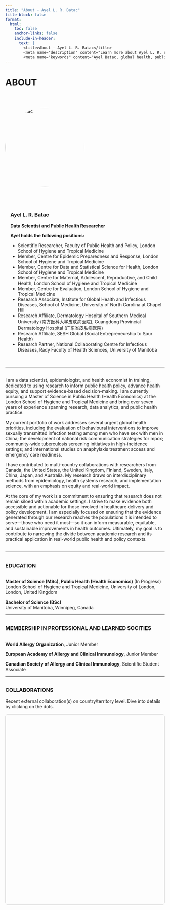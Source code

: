 ```yaml
---
title: "About - Ayel L. R. Batac"
title-block: false
format:
  html:
    toc: false
    anchor-links: false
    include-in-header: 
      text: |
        <title>About - Ayel L. R. Batac</title>
        <meta name="description" content="Learn more about Ayel L. R. Batac, a data scientist and global health researcher specializing in HIV and STBBIs, with a focus on equity and knowledge translation." />
        <meta name="keywords" content="Ayel Batac, global health, public health, allergy, clinical immunology, COVID-19, vaccine hesitancy, food allergy, anaphylaxis, pediatrics, HIV, STBBIs, knowledge translation, equity, infectious diseases, clinical research, evidence-informed policy, epidemiologist, LSHTM, UNC, Southern Medical Univeristy, China, NCCID" />
---
```


# ABOUT

$~$

<div style="display: flex; flex-wrap: wrap; align-items: flex-start; gap: 2.5rem; margin-bottom: 2rem;">

<!-- Image Section -->
<div style="flex: 0 0 250px;">
  <img src="ABatac_headshot.jpg" alt="Ayel Batac" style="width: 100%; aspect-ratio: 1 / 1; object-fit: cover; border-radius: 50%;">
</div>

<!-- Name and Affiliations Section -->
<div style="flex: 1; min-width: 250px; margin-left: 1rem;">

### Ayel L. R. Batac
**Data Scientist and Public Health Researcher**

**Ayel holds the following positions:**

- Scientific Researcher, Faculty of Public Health and Policy, London School of Hygiene and Tropical Medicine  
- Member, Centre for Epidemic Preparedness and Response, London School of Hygiene and Tropical Medicine  
- Member, Centre for Data and Statistical Science for Health, London School of Hygiene and Tropical Medicine  
- Member, Centre for Maternal, Adolescent, Reproductive, and Child Health, London School of Hygiene and Tropical Medicine
- Member, Centre for Evaluation, London School of Hygiene and Tropical Medicine  
- Research Associate, Institute for Global Health and Infectious Diseases, School of Medicine, University of North Carolina at Chapel Hill  
- Research Affiliate, Dermatology Hospital of Southern Medical University (南方医科大学皮肤病医院), Guangdong Provincial Dermatology Hospital (广东省皮肤病医院)  
- Research Affiliate, SESH Global (Social Entrepreneurship to Spur Health)  
- Research Partner, National Collaborating Centre for Infectious Diseases, Rady Faculty of Health Sciences, University of Manitoba  

</div>
</div>

---

<div style="margin-top: 2rem;"></div>

I am a data scientist, epidemiologist, and health economist in training, dedicated to using research to inform public health policy, advance health equity, and support evidence-based decision-making. I am currently pursuing a Master of Science in Public Health (Health Economics) at the London School of Hygiene and Tropical Medicine and bring over seven years of experience spanning research, data analytics, and public health practice.

My current portfolio of work addresses several urgent global health priorities, including the evaluation of behavioural interventions to improve sexually transmitted infection testing among men who have sex with men in China; the development of national risk communication strategies for mpox; community-wide tuberculosis screening initiatives in high-incidence settings; and international studies on anaphylaxis treatment access and emergency care readiness.

I have contributed to multi-country collaborations with researchers from Canada, the United States, the United Kingdom, Finland, Sweden, Italy, China, Japan, and Australia. My research draws on interdisciplinary methods from epidemiology, health systems research, and implementation science, with an emphasis on equity and real-world impact.

At the core of my work is a commitment to ensuring that research does not remain siloed within academic settings. I strive to make evidence both accessible and actionable for those involved in healthcare delivery and policy development. I am especially focused on ensuring that the evidence generated through our research reaches the populations it is intended to serve—those who need it most—so it can inform measurable, equitable, and sustainable improvements in health outcomes. Ultimately, my goal is to contribute to narrowing the divide between academic research and its practical application in real-world public health and policy contexts.

<div style="margin-top: 2rem;"></div>

---

<div style="margin-top: 2rem;"></div>

### <span style="text-transform: uppercase;">Education</span>

<div style="margin-top: 2rem;"></div>

**Master of Science (MSc), Public Health (Health Economics)** (In Progress)  
London School of Hygiene and Tropical Medicine, University of London, London, United Kingdom  

**Bachelor of Science (BSc)**  
University of Manitoba, Winnipeg, Canada

---

<div style="margin-top: 2rem;"></div>

### <span style="text-transform: uppercase;">Membership in professional and learned socities</span>

<div style="margin-top: 2rem;"></div>

**World Allergy Organization**, Junior Member

**European Academy of Allergy and Clinical Immunology**, Junior Member

**Canadian Society of Allergy and Clinical Immunology**, Scientific Student Associate

---

<div style="margin-top: 2rem;"></div>

### COLLABORATIONS

Recent external collaboration(s) on country/territory level. Dive into details by clicking on the dots.

```{=html}
<!-- Load Leaflet CSS and JS -->
<link
  rel="stylesheet"
  href="https://unpkg.com/leaflet@1.9.4/dist/leaflet.css"
/>
<script src="https://unpkg.com/leaflet@1.9.4/dist/leaflet.js"></script>

<!-- Load Leaflet.markercluster CSS and JS -->
<link
  rel="stylesheet"
  href="https://unpkg.com/leaflet.markercluster@1.5.3/dist/MarkerCluster.css"
/>
<link
  rel="stylesheet"
  href="https://unpkg.com/leaflet.markercluster@1.5.3/dist/MarkerCluster.Default.css"
/>
<script src="https://unpkg.com/leaflet.markercluster@1.5.3/dist/leaflet.markercluster.js"></script>

<!-- Map Container -->
<div
  id="collab-map"
  style="height: 600px; margin-top: 1rem; border: 1px solid #ccc; border-radius: 8px;"
></div>

<script>
  // Collaborator data with coordinates
const rawCollaborators = [
  {
    lat: 49.8951,
    lng: -97.1466,
    city: "Winnipeg, Canada",
    institution: "Department of Pediatrics and Child Health, Max Rady College of Medicine, Rady Faculty of Health Sciences, University of Manitoba",
    names: [
      "Billy Hong, MD",
      "Elinor Simons, MD, PhD",
      "Elissa M. Abrams, MD, MPH, FRCPC",
      "Jill A. Keddy-Grant, MD, FRCPC",
      "Kaitlyn A. Merrill, BSc(Hons)",
      "Manvir Bhamra, BSc, RD",
      "Michael A. Golding, MA",
      "Michelle A. Halbrich, MD, FRCPC",
      "Thomas V. Gerstner, MD, FRCPC",
      "Zoe Harbottle, BSc, MAHN"
  ],
  papers: [
    {
      title: "The burden of food allergy on children and teens: A systematic review",
      url: "https://doi.org/10.1111/pai.13743"
    },
    {
      title: "vACcine COnfidence amongst those living with alleRgy during the COVID pandemic (ACCORD): a scoping review protocol",
      url: "https://doi.org/10.1186/s13223-022-00723-w"
    },
    {
      title: "Guidance to enhance participant validity during virtual qualitative interviews and focus groups",
      url: "https://doi.org/10.1016/j.anai.2023.01.005"
    },
    {
      title: "Vaccine confidence among those living with allergy during the COVID pandemic (ACCORD): A scoping review",
      url: "https://doi.org/10.1016/j.jacig.2023.100079"
    },
    {
      title: "A qualitative investigation into vaccine hesitancy and confidence among people managing allergy",
      url: "https://doi.org/10.1016/j.anai.2023.08.600"
    },
    {
      title: "Infantile atopic dermatitis and maternal-infant bonding: a mixed methods study",
      url: "https://doi.org/10.1186/s13223-023-00857-5"
    },
    {
      title: "A scoping review protocol for evaluating cost questionnaires aimed at measuring the household financial burden of food allergy",
      url: "https://doi.org/10.1111/cea.14493"
    },
    {
      title: "A Scoping Review of Cost Questionnaires Aimed at Measuring the Household Financial Burden of Food Allergy",
      url: "https://doi.org/10.1111/cea.14622"
    }
  ]

  },
  {
  lat: 49.9031,
  lng: -97.1586,
  city: "Winnipeg, Canada",
  institution: "Section of Allergy and Clinical Immunology, Department of Pediatrics and Child Health, Max Rady College of Medicine, Rady Faculty of Health Sciences, University of Manitoba",
  names: [
    "Elinor Simons, MD, PhD",
    "Elissa M. Abrams, MD, MPH, FRCPC",
    "Michelle A. Halbrich, MD, FRCPC",
    "Thomas V. Gerstner, MD, FRCPC"
  ],
  papers: [
    {
      title: "vACcine COnfidence amongst those living with alleRgy during the COVID pandemic (ACCORD): a scoping review protocol",
      url: "https://doi.org/10.1186/s13223-022-00723-w"
    },
    {
      title: "Vaccine confidence among those living with allergy during the COVID pandemic (ACCORD): A scoping review",
      url: "https://doi.org/10.1016/j.jacig.2023.100079"
    },
    {
      title: "A qualitative investigation into vaccine hesitancy and confidence among people managing allergy",
      url: "https://doi.org/10.1016/j.anai.2023.08.600"
    },
    {
      title: "Infantile atopic dermatitis and maternal-infant bonding: a mixed methods study",
      url: "https://doi.org/10.1186/s13223-023-00857-5"
    }
  ]
},
  {
  lat: 49.9031,
  lng: -97.1586,
  city: "Winnipeg, Canada",
  institution: "Section of Dermatology, Department of Pediatrics and Child Health, Max Rady College of Medicine, Rady Faculty of Health Sciences, University of Manitoba",
  names: ["Jill A. Keddy-Grant, MD, FRCPC"],
  papers: [
    {
      title: "Infantile atopic dermatitis and maternal-infant bonding: a mixed methods study",
      url: "https://doi.org/10.1186/s13223-023-00857-5"
    }
  ]
},
{
  lat: 49.8951,
  lng: -97.1466,
  city: "Winnipeg, Canada",
  institution: "Children's Hospital Research Institute of Manitoba",
  names: [
    "Elinor Simons, MD, PhD",
    "Elissa M. Abrams, MD, MPH, FRCPC",
    "Kaitlyn A. Merrill, BSc(Hons)",
    "Leslie E. Roos, PhD, CPsych",
    "Manvir Bhamra, BSc, RD",
    "Michael A. Golding, MA",
    "Zoe Harbottle, BSc, MAHN"
  ],
  papers: [
    {
      title: "The burden of food allergy on children and teens: A systematic review",
      url: "https://doi.org/10.1111/pai.13743"
    },
    {
      title: "vACcine COnfidence amongst those living with alleRgy during the COVID pandemic (ACCORD): a scoping review protocol",
      url: "https://doi.org/10.1186/s13223-022-00723-w"
    },
    {
      title: "Guidance to enhance participant validity during virtual qualitative interviews and focus groups",
      url: "https://doi.org/10.1016/j.anai.2023.01.005"
    },
    {
      title: "Vaccine confidence among those living with allergy during the COVID pandemic (ACCORD): A scoping review",
      url: "https://doi.org/10.1016/j.jacig.2023.100079"
    },
    {
      title: "A qualitative investigation into vaccine hesitancy and confidence among people managing allergy",
      url: "https://doi.org/10.1016/j.anai.2023.08.600"
    },
    {
      title: "Infantile atopic dermatitis and maternal-infant bonding: a mixed methods study",
      url: "https://doi.org/10.1186/s13223-023-00857-5"
    },
    {
      title: "A scoping review protocol for evaluating cost questionnaires aimed at measuring the household financial burden of food allergy",
      url: "https://doi.org/10.1111/cea.14493"
    },
    {
      title: "A Scoping Review of Cost Questionnaires Aimed at Measuring the Household Financial Burden of Food Allergy",
      url: "https://doi.org/10.1111/cea.14622"
    }
  ]
},
 {
  lat: 49.8951,
  lng: -97.1466,
  city: "Winnipeg, Canada",
  institution: "Neil John Maclean Health Sciences Library, University of Manitoba",
  names: ["Mê-Linh Lê, MA, MLIS"],
  papers: [
    {
      title: "A scoping review protocol for evaluating cost questionnaires aimed at measuring the household financial burden of food allergy",
      url: "https://doi.org/10.1111/cea.14493"
    },
    {
      title: "A Scoping Review of Cost Questionnaires Aimed at Measuring the Household Financial Burden of Food Allergy",
      url: "https://doi.org/10.1111/cea.14622"
    }
  ]
},
{
  lat: 49.8951,
  lng: -97.1466,
  city: "Winnipeg, Canada",
  institution: "Winnipeg Regional Health Authority Virtual Library, University of Manitoba",
  names: ["Nicole Askin, MLIS"],
  papers: [
    {
      title: "vACcine COnfidence amongst those living with alleRgy during the COVID pandemic (ACCORD): a scoping review protocol",
      url: "https://doi.org/10.1186/s13223-022-00723-w"
    },
    {
      title: "Vaccine confidence among those living with allergy during the COVID pandemic (ACCORD): A scoping review",
      url: "https://doi.org/10.1016/j.jacig.2023.100079"
    }
  ]
},
  {
    lat: 49.9039,
    lng: -97.1597,
    city: "Winnipeg, Canada",
    institution: "Department of Psychiatry, Max Rady College of Medicine, Rady Faculty of Health Sciences, University of Manitoba",
    names: ["Billy Hong, MD"]
  },
 {
  lat: 49.80962,
  lng: -97.13270,
  city: "Winnipeg, Canada",
  institution: "Department of Psychology, Faculty of Arts, University of Manitoba",
  names: ["Leslie E. Roos, PhD, CPsych"],
  papers: [
    {
      title: "vACcine COnfidence amongst those living with alleRgy during the COVID pandemic (ACCORD): a scoping review protocol",
      url: "https://doi.org/10.1186/s13223-022-00723-w"
    },
    {
      title: "Vaccine confidence among those living with allergy during the COVID pandemic (ACCORD): A scoping review",
      url: "https://doi.org/10.1016/j.jacig.2023.100079"
    },
    {
      title: "A qualitative investigation into vaccine hesitancy and confidence among people managing allergy",
      url: "https://doi.org/10.1016/j.anai.2023.08.600"
    },
    {
      title: "Infantile atopic dermatitis and maternal-infant bonding: a mixed methods study",
      url: "https://doi.org/10.1186/s13223-023-00857-5"
    }
  ]
},
{
  lat: 49.80962,
  lng: -97.13270,
  city: "Winnipeg, Canada",
  institution: "Department of Economics, Faculty of Arts, University of Manitoba",
  names: ["Gregory Mason, PhD"],
  papers: [
    {
      title: "A Scoping Review of Cost Questionnaires Aimed at Measuring the Household Financial Burden of Food Allergy",
      url: "https://doi.org/10.1111/cea.14622"
    }
  ]
},
{
  lat: 49.90389,
  lng: -97.15972,
  city: "Winnipeg, Canada",
  institution: "Children's Allergy and Asthma Education Centre, Health Sciences Centre Winnipeg",
  names: ["Jo-Anne St-Vincent, BN, RN"],
  papers: [
    {
      title: "Infantile atopic dermatitis and maternal-infant bonding: a mixed methods study",
      url: "https://doi.org/10.1186/s13223-023-00857-5"
    }
  ]
},
{
  lat: 49.8996,
  lng: -97.1457,
  city: "Winnipeg, Canada",
  institution: "National Collaborating Centre for Infectious Diseases",
  names: [
    "Margaret Haworth-Brockman, MSc",
    "Yoav Keynan, MD, PhD",
    "Xiao-Ting Xie, PhD"
  ],
  papers: [
    {
      title: "Mpox Disease Debrief",
      url: "https://nccid.ca/debrief/mpox/"
    }
  ]
},
{
  lat: 57.7815,
  lng: 14.1562,
  city: "Jönköping, Sweden",
  institution: "Department of Social Work, School of Health and Welfare, Jönköping University",
  names: ["Nina V. Gunnarsson, PhD"],
  papers: [
    {
      title: "The burden of food allergy on children and teens: A systematic review",
      url: "https://doi.org/10.1111/pai.13743"
    }
  ]
},
{
  lat: 59.3489,
  lng: 18.0298,
  city: "Stockholm, Sweden",
  institution: "Karolinska Institutet",
  names: ["Isac Kopsch, MD", "Erik Wilking, MD"],
  papers: [
    {
      title: "Infantile atopic dermatitis and maternal-infant bonding: a mixed methods study",
      url: "https://doi.org/10.1186/s13223-023-00857-5"
    }
  ]
},
 {
  lat: 59.3489,
  lng: 18.0298,
  city: "Stockholm, Sweden",
  institution: "Centre for Allergy Research, Karolinska Institutet",
  names: ["Staffan Ahlstedt, PhD", "Roelinde Middelveld, PhD"],
  papers: [
    {
      title: "The burden of food allergy on children and teens: A systematic review",
      url: "https://doi.org/10.1111/pai.13743"
    }
  ]
},
{
  lat: 59.3489,
  lng: 18.0298,
  city: "Stockholm, Sweden",
  institution: "Institute of Environmental Medicine, Karolinska Institutet",
  names: [
    "Marina Jonsson, PhD",
    "Roelinde Middelveld, PhD",
    "Sandra Ekström, PhD",
    "Staffan Ahlstedt, PhD"
  ],
  papers: [
    {
      title: "The burden of food allergy on children and teens: A systematic review",
      url: "https://doi.org/10.1111/pai.13743"
    },
    {
      title: "Infantile atopic dermatitis and maternal-infant bonding: a mixed methods study",
      url: "https://doi.org/10.1186/s13223-023-00857-5"
    },
    {
      title: "A scoping review protocol for evaluating cost questionnaires aimed at measuring the household financial burden of food allergy",
      url: "https://doi.org/10.1111/cea.14493"
    },
    {
      title: "A Scoping Review of Cost Questionnaires Aimed at Measuring the Household Financial Burden of Food Allergy",
      url: "https://doi.org/10.1111/cea.14622"
    }
  ]
},
{
  lat: 59.3106,
  lng: 18.0686,
  city: "Stockholm, Sweden",
  institution: "Department of Clinical Science and Education, Södersjukhuset, Karolinska Institutet",
  names: [
    "Marina Jonsson, PhD",
    "Sandra Ekström, PhD"
  ],
  papers: [
    {
      title: "Infantile atopic dermatitis and maternal-infant bonding: a mixed methods study",
      url: "https://doi.org/10.1186/s13223-023-00857-5"
    }
  ]
},
{
  lat: 45.503278,
  lng: -73.618827,
  city: "Montreal, Canada",
  institution: "Department of Medicine, Faculty of Medicine, Université de Montréal",
  names: ["Philippe Bégin, MD, PhD, FRCPC"],
  papers: [
    {
      title: "vACcine COnfidence amongst those living with alleRgy during the COVID pandemic (ACCORD): a scoping review protocol",
      url: "https://doi.org/10.1186/s13223-022-00723-w"
    },
    {
      title: "Vaccine confidence among those living with allergy during the COVID pandemic (ACCORD): A scoping review",
      url: "https://doi.org/10.1016/j.jacig.2023.100079"
    },
    {
      title: "A qualitative investigation into vaccine hesitancy and confidence among people managing allergy",
      url: "https://doi.org/10.1016/j.anai.2023.08.600"
    }
  ]
},
{
  lat: 45.5031,
  lng: -73.6244,
  city: "Montreal, Canada",
  institution: "Section of Allergy, Immunology and Rheumatology, Department of Pediatrics, Centre hospitalier universitaire Sainte-Justine",
  names: ["Philippe Bégin, MD, PhD, FRCPC"],
  papers: [
    {
      title: "vACcine COnfidence amongst those living with alleRgy during the COVID pandemic (ACCORD): a scoping review protocol",
      url: "https://doi.org/10.1186/s13223-022-00723-w"
    },
    {
      title: "Vaccine confidence among those living with allergy during the COVID pandemic (ACCORD): A scoping review",
      url: "https://doi.org/10.1016/j.jacig.2023.100079"
    },
    {
      title: "A qualitative investigation into vaccine hesitancy and confidence among people managing allergy",
      url: "https://doi.org/10.1016/j.anai.2023.08.600"
    }
  ]
},
 {
  lat: 45.5125,
  lng: -73.5587,
  city: "Montreal, Canada",
  institution: "Section of Allergy and Clinical Immunology, Department of Medicine, Centre hospitalier de l'Université de Montréal",
  names: ["Philippe Bégin, MD, PhD, FRCPC"],
  papers: [
    {
      title: "vACcine COnfidence amongst those living with alleRgy during the COVID pandemic (ACCORD): a scoping review protocol",
      url: "https://doi.org/10.1186/s13223-022-00723-w"
    },
    {
      title: "Vaccine confidence among those living with allergy during the COVID pandemic (ACCORD): A scoping review",
      url: "https://doi.org/10.1016/j.jacig.2023.100079"
    },
    {
      title: "A qualitative investigation into vaccine hesitancy and confidence among people managing allergy",
      url: "https://doi.org/10.1016/j.anai.2023.08.600"
    }
  ]
},
  {
    lat: 45.4725,
    lng: -73.6000,
    city: "Montreal, Canada",
    institution: "Division of Pediatric Allergy, Clinical Immunology, and Dermatology, Department of Pediatrics, Montréal Children's Hospital",
    names: ["Moshe Ben-Shoshan, MD, MSc"]
  },
{
  lat: 45.4725,
  lng: -73.6000,
  city: "Montreal, Canada",
  institution: "Division of Pediatric Allergy, Clinical Immunology, and Dermatology, Department of Pediatrics, Montréal Children's Hospital",
  names: ["Moshe Ben-Shoshan, MD, MSc"],
  papers: [
    {
      title: "vACcine COnfidence amongst those living with alleRgy during the COVID pandemic (ACCORD): a scoping review protocol",
      url: "https://doi.org/10.1186/s13223-022-00723-w"
    },
    {
      title: "Vaccine confidence among those living with allergy during the COVID pandemic (ACCORD): A scoping review",
      url: "https://doi.org/10.1016/j.jacig.2023.100079"
    },
    {
      title: "A qualitative investigation into vaccine hesitancy and confidence among people managing allergy",
      url: "https://doi.org/10.1016/j.anai.2023.08.600"
    },
    {
      title: "A scoping review protocol for evaluating cost questionnaires aimed at measuring the household financial burden of food allergy",
      url: "https://doi.org/10.1111/cea.14493"
    },
    {
      title: "A Scoping Review of Cost Questionnaires Aimed at Measuring the Household Financial Burden of Food Allergy",
      url: "https://doi.org/10.1111/cea.14622"
    }
  ]
},
{
  lat: 45.4725,
  lng: -73.6000,
  city: "Montreal, Canada",
  institution: "Division of Clinical and Translational Research, Department of Medicine, School of Medicine, Faculty of Medicine and Health Sciences, McGill University",
  names: ["Moshe Ben-Shoshan, MD, MSc"],
  papers: [
    {
      title: "vACcine COnfidence amongst those living with alleRgy during the COVID pandemic (ACCORD): a scoping review protocol",
      url: "https://doi.org/10.1186/s13223-022-00723-w"
    },
    {
      title: "Vaccine confidence among those living with allergy during the COVID pandemic (ACCORD): A scoping review",
      url: "https://doi.org/10.1016/j.jacig.2023.100079"
    },
    {
      title: "A qualitative investigation into vaccine hesitancy and confidence among people managing allergy",
      url: "https://doi.org/10.1016/j.anai.2023.08.600"
    },
    {
      title: "A scoping review protocol for evaluating cost questionnaires aimed at measuring the household financial burden of food allergy",
      url: "https://doi.org/10.1111/cea.14493"
    },
    {
      title: "A Scoping Review of Cost Questionnaires Aimed at Measuring the Household Financial Burden of Food Allergy",
      url: "https://doi.org/10.1111/cea.14622"
    }
  ]
},
  {
    lat: 43.6596,
    lng: -79.3893,
    city: "Toronto, Canada",
    institution: "Department of Family and Community Medicine, Temerty Faculty of Medicine, University of Toronto",
    names: ["Laura Y. Feldman, MD, MPH"]
  },
  {
    lat: 43.6591,
    lng: -79.3928,
    city: "Toronto, Canada",
    institution: "Clinical Public Health Division, Dalla Lana School of Public Health, University of Toronto",
    names: ["Laura Y. Feldman, MD, MPH"]
  },
{
  lat: 43.6511,
  lng: -79.3470,
  city: "Toronto, Canada",
  institution: "Science for All Audiences",
  names: ["Erika Ladouceur"],
  papers: [
    {
      title: "vACcine COnfidence amongst those living with alleRgy during the COVID pandemic (ACCORD): a scoping review protocol",
      url: "https://doi.org/10.1186/s13223-022-00723-w"
    },
    {
      title: "Vaccine confidence among those living with allergy during the COVID pandemic (ACCORD): A scoping review",
      url: "https://doi.org/10.1016/j.jacig.2023.100079"
    }
  ]
},
{
  lat: 52.4862,
  lng: -1.8904,
  city: "Birmingham, UK",
  institution: "School of Psychology, College of Health and Life Sciences, Aston University",
  names: ["Rebecca C. Knibb, PhD"],
  papers: [
    {
      title: "A qualitative investigation into vaccine hesitancy and confidence among people managing allergy",
      url: "https://doi.org/10.1016/j.anai.2023.08.600"
    }
  ]
},
{
  lat: -34.0659,
  lng: 150.8133,
  city: "Campbelltown, Australia",
  institution: "School of Health Sciences, Western Sydney University",
  names: ["Andrew T. Fong, MD, MHLM"],
  papers: [
    {
      title: "A scoping review protocol for evaluating cost questionnaires aimed at measuring the household financial burden of food allergy",
      url: "https://doi.org/10.1111/cea.14493"
    },
    {
      title: "A Scoping Review of Cost Questionnaires Aimed at Measuring the Household Financial Burden of Food Allergy",
      url: "https://doi.org/10.1111/cea.14622"
    }
  ]
},
{
  lat: -37.8409,
  lng: 144.9465,
  city: "Melbourne, Australia",
  institution: "Murdoch Children's Research Institute",
  names: ["Andrew T. Fong, MD, MHLM"],
  papers: [
    {
      title: "A scoping review protocol for evaluating cost questionnaires aimed at measuring the household financial burden of food allergy",
      url: "https://doi.org/10.1111/cea.14493"
    },
    {
      title: "A Scoping Review of Cost Questionnaires Aimed at Measuring the Household Financial Burden of Food Allergy",
      url: "https://doi.org/10.1111/cea.14622"
    }
  ]
},
{
  lat: -33.8688,
  lng: 151.2093,
  city: "Sydney, Australia",
  institution: "The Children's Hospital at Westmead",
  names: ["Andrew T. Fong, MD, MHLM", "Peter S. Hsu, MD, PhD"],
  papers: [
    {
      title: "A scoping review protocol for evaluating cost questionnaires aimed at measuring the household financial burden of food allergy",
      url: "https://doi.org/10.1111/cea.14493"
    },
    {
      title: "A Scoping Review of Cost Questionnaires Aimed at Measuring the Household Financial Burden of Food Allergy",
      url: "https://doi.org/10.1111/cea.14622"
    }
  ]
},
{
  lat: 41.8781,
  lng: -87.6298,
  city: "Chicago, USA",
  institution: "Northwestern University Feinberg School of Medicine",
  names: ["Christopher M. Warren, PhD", "Lucy A. Bilaver, PhD", "Priyanka Dadha, PhD", "Ruchi S. Gupta, MD"],
  papers: [
    {
      title: "A scoping review protocol for evaluating cost questionnaires aimed at measuring the household financial burden of food allergy",
      url: "https://doi.org/10.1111/cea.14493"
    }
  ]
},
{
  lat: 39.0997,
  lng: -94.5786,
  city: "Kansas City, USA",
  institution: "Children's Mercy Kansas City",
  names: ["Jodi A. Shroba, MSN, CPNP"],
  papers: [
    {
      title: "A scoping review protocol for evaluating cost questionnaires aimed at measuring the household financial burden of food allergy",
      url: "https://doi.org/10.1111/cea.14493"
    },
    {
      title: "A Scoping Review of Cost Questionnaires Aimed at Measuring the Household Financial Burden of Food Allergy",
      url: "https://doi.org/10.1111/cea.14622"
    }
  ]
},
 {
  lat: 61.4981,
  lng: 23.8197,
  city: "Tampere, Finland",
  institution: "Allergy Centre, Tampere University Hospital",
  names: ["Juho E. Kivistö, MD, PhD"],
  papers: [
    {
      title: "A scoping review protocol for evaluating cost questionnaires aimed at measuring the household financial burden of food allergy",
      url: "https://doi.org/10.1111/cea.14493"
    },
    {
      title: "A Scoping Review of Cost Questionnaires Aimed at Measuring the Household Financial Burden of Food Allergy",
      url: "https://doi.org/10.1111/cea.14622"
    }
  ]
},
{
  lat: 61.4981,
  lng: 23.8197,
  city: "Tampere, Finland",
  institution: "Faculty of Medicine and Health Technology, Tampere University",
  names: ["Juho E. Kivistö, MD, PhD"],
  papers: [
    {
      title: "A scoping review protocol for evaluating cost questionnaires aimed at measuring the household financial burden of food allergy",
      url: "https://doi.org/10.1111/cea.14493"
    },
    {
      title: "A Scoping Review of Cost Questionnaires Aimed at Measuring the Household Financial Burden of Food Allergy",
      url: "https://doi.org/10.1111/cea.14622"
    }
  ]
},
{
  lat: 61.4981,
  lng: 23.8197,
  city: "Tampere, Finland",
  institution: "Tampere Center for Child, Adolescent and Maternal Health Research, Tampere University",
  names: ["Juho E. Kivistö, MD, PhD"],
  papers: [
    {
      title: "A scoping review protocol for evaluating cost questionnaires aimed at measuring the household financial burden of food allergy",
      url: "https://doi.org/10.1111/cea.14493"
    },
    {
      title: "A Scoping Review of Cost Questionnaires Aimed at Measuring the Household Financial Burden of Food Allergy",
      url: "https://doi.org/10.1111/cea.14622"
    }
  ]
},
{
  lat: 39.7294,
  lng: -104.8319,
  city: "Aurora, USA",
  institution: "Section of Allergy and Immunology, Department of Pediatrics, Children's Hospital Colorado, University of Colorado School of Medicine",
  names: ["Matthew J. Greenhawt, MD, MBA, MSc"],
  papers: [
    {
      title: "A scoping review protocol for evaluating cost questionnaires aimed at measuring the household financial burden of food allergy",
      url: "https://doi.org/10.1111/cea.14493"
    },
    {
      title: "A Scoping Review of Cost Questionnaires Aimed at Measuring the Household Financial Burden of Food Allergy",
      url: "https://doi.org/10.1111/cea.14622"
    }
  ]
},
{
  lat: 60.1910,
  lng: 24.9110,
  city: "Helsinki, Finland",
  institution: "Department of Dermatology, Allergology and Venereology, Faculty of Medicine, University of Helsinki",
  names: ["Mika J. Mäkelä, MD, PhD"],
  papers: [
    {
      title: "A scoping review protocol for evaluating cost questionnaires aimed at measuring the household financial burden of food allergy",
      url: "https://doi.org/10.1111/cea.14493"
    },
    {
      title: "A Scoping Review of Cost Questionnaires Aimed at Measuring the Household Financial Burden of Food Allergy",
      url: "https://doi.org/10.1111/cea.14622"
    }
  ]
},
{
  lat: 60.1906,
  lng: 24.9061,
  city: "Helsinki, Finland",
  institution: "Department of Allergology, Helsinki University Hospital, University of Helsinki",
  names: ["Mika J. Mäkelä, MD, PhD"],
  papers: [
    {
      title: "A scoping review protocol for evaluating cost questionnaires aimed at measuring the household financial burden of food allergy",
      url: "https://doi.org/10.1111/cea.14493"
    },
    {
      title: "A Scoping Review of Cost Questionnaires Aimed at Measuring the Household Financial Burden of Food Allergy",
      url: "https://doi.org/10.1111/cea.14622"
    }
  ]
},
{
  lat: 45.4064,
  lng: 11.8768,
  city: "Padua, Italy",
  institution: "Department of Women's and Children's Health, University of Padua",
  names: ["Antonella Muraro, MD, PhD"],
  papers: [
    {
      title: "A scoping review protocol for evaluating cost questionnaires aimed at measuring the household financial burden of food allergy",
      url: "https://doi.org/10.1111/cea.14493"
    },
    {
      title: "A Scoping Review of Cost Questionnaires Aimed at Measuring the Household Financial Burden of Food Allergy",
      url: "https://doi.org/10.1111/cea.14622"
    }
  ]
},
  {
    lat: 63.7467,
    lng: -68.5169,
    city: "Iqaluit, Canada",
    institution: "Department of Health, Government of Nunavut",
    names: ["Ekua A. Agyemang, MBChB, MPH, FRCPC", "Kethika Kulleperuma, PhD", "Odette Wills, MSc"]
  },
  {
    lat: 51.5072,
    lng: -0.1276,
    city: "London, UK",
    institution: "Department of Clinical Research, Faculty of Infectious and Tropical Diseases, London School of Hygiene and Tropical Medicine",
    names: ["Joseph D. Tucker, MD, PhD"]
  },
  {
    lat: 33.5902,
    lng: 130.4017,
    city: "Fukuoka, Japan",
    institution: "Department of Surgery and Oncology, School of Medicine, Graduate School of Medical Sciences, Faculty of Medical Sciences, Kyushu University",
    names: ["Kenji Fujiwara, MD, PhD"]
  },
  {
    lat: 39.2904,
    lng: -76.6122,
    city: "Baltimore, USA",
    institution: "Johns Hopkins University",
    names: ["Kenji Fujiwara, MD, PhD"]
  },
{
  lat: 49.2636,
  lng: -123.2456,
  city: "Vancouver, Canada",
  institution: "Division of Allergy, Department of Pediatrics, Faculty of Medicine, University of British Columbia",
  names: ["Edmond S. Chan, MD", "Elissa M. Abrams, MD, MPH, FRCPC"],
  papers: [
    {
      title: "vACcine COnfidence amongst those living with alleRgy during the COVID pandemic (ACCORD): a scoping review protocol",
      url: "https://doi.org/10.1186/s13223-022-00723-w"
    },
    {
      title: "Vaccine confidence among those living with allergy during the COVID pandemic (ACCORD): A scoping review",
      url: "https://doi.org/10.1016/j.jacig.2023.100079"
    },
    {
      title: "A qualitative investigation into vaccine hesitancy and confidence among people managing allergy",
      url: "https://doi.org/10.1016/j.anai.2023.08.600"
    },
    {
      title: "Infantile atopic dermatitis and maternal-infant bonding: a mixed methods study",
      url: "https://doi.org/10.1186/s13223-023-00857-5"
    },
    {
      title: "A scoping review protocol for evaluating cost questionnaires aimed at measuring the household financial burden of food allergy",
      url: "https://doi.org/10.1111/cea.14493"
    },
    {
      title: "A Scoping Review of Cost Questionnaires Aimed at Measuring the Household Financial Burden of Food Allergy",
      url: "https://doi.org/10.1111/cea.14622"
    }
  ]
},
{
  lat: 49.2485,
  lng: -123.1249,
  city: "Vancouver, Canada",
  institution: "BC Children's Hospital Research Institute",
  names: ["Edmond S. Chan, MD"],
  papers: [
    {
      title: "A scoping review protocol for evaluating cost questionnaires aimed at measuring the household financial burden of food allergy",
      url: "https://doi.org/10.1111/cea.14493"
    },
    {
      title: "A Scoping Review of Cost Questionnaires Aimed at Measuring the Household Financial Burden of Food Allergy",
      url: "https://doi.org/10.1111/cea.14622"
    }
  ]
},
  {
    lat: 43.2557,
    lng: -79.8711,
    city: "Hamilton, Canada",
    institution: "Division of Clinical Immunology and Allergy, Department of Medicine, Faculty of Health Sciences, McMaster University",
    names: ["Andrew Wong-Pack, MD"]
  },
  {
    lat: 23.1470,
    lng: 113.2935,
    city: "Guangzhou, China",
    institution: "Dermatology Hospital of Southern Medical University (南方医科大学皮肤病医院)",
    names: ["Lan Li, PhD"]
  },
  {
    lat: 23.1390,
    lng: 113.3010,
    city: "Guangzhou, China",
    institution: "SESH Global",
    names: ["Joseph D. Tucker, MD, PhD", "Ke Zhou, MSW", "Lan Li, PhD", "Weiming Tang, PhD"]
  },
  {
    lat: 35.8990,
    lng: -79.0476,
    city: "Chapel Hill, USA",
    institution: "Institute for Global Health and Infectious Diseases, School of Medicine, University of North Carolina at Chapel Hill",
    names: ["Joseph D. Tucker, MD, PhD", "Ke Zhou, MSW", "Lan Li, PhD", "Weiming Tang, PhD"]
  },
  {
    lat: 35.90605,
    lng: -79.05227,
    city: "Chapel Hill, USA",
    institution: "Division of Infectious Diseases, Department of Medicine, School of Medicine, University of North Carolina at Chapel Hill",
    names: ["Joseph D. Tucker, MD, PhD", "Weiming Tang, PhD"]
  }
];

  // Grouping by city + institution
  const grouped = {};
  rawCollaborators.forEach(collab => {
  const key = `${collab.city}___${collab.institution}`;
  if (!grouped[key]) {
    grouped[key] = {
      lat: collab.lat,
      lng: collab.lng,
      city: collab.city,
      institution: collab.institution,
      names: new Set(),
      papers: collab.papers || []  // <- keep papers
    };
  } else {
    // Combine papers if already initialized and new ones exist
    if (collab.papers) {
      grouped[key].papers.push(...collab.papers);
    }
  }
  collab.names.forEach(name => grouped[key].names.add(name));
});

  // Convert grouped data back to array, with names as list
  const collaborators = Object.values(grouped).map(entry => ({
  ...entry,
  names: Array.from(entry.names)
}));

  // Initialize the map
  const map = L.map("collab-map").setView([20, 0], 2);

  // Grayscale Map Tiles
  L.tileLayer("https://{s}.basemaps.cartocdn.com/light_all/{z}/{x}/{y}{r}.png", {
    attribution: "&copy; OpenStreetMap & CartoDB",
  }).addTo(map);

  // Create a marker cluster group
  const markers = L.markerClusterGroup({
  maxClusterRadius: 25,          // Very tight clustering
  disableClusteringAtZoom: 5,    // Stops clustering at zoom level 5+
  spiderfyOnMaxZoom: true
});

  // Add markers to the cluster group
  collaborators.forEach((collab) => {
const popupContent = `
  <div style="font-family: Arial, sans-serif; max-width: 400px;">
    <div style="max-height: 250px; overflow-y: auto; padding-right: 6px;">
      <div style="color: #1B153E;"><strong>${collab.city}</strong></div>
      <div style="font-style: italic;">${collab.institution}</div>

      <div style="margin-top: 0.5em;">
        <strong>Collaborator(s):</strong>
        <ul style="padding-left: 1.2em; margin-left: 0; list-style-position: inside;">
          ${collab.names.map(name => `<li>${name}</li>`).join("")}
        </ul>
      </div>

      ${collab.papers && collab.papers.length > 0 ? `
        <div style="margin-top: 0.75em;">
          <strong>Shared Research Output(s):</strong>
          <ol style="padding-left: 1.2em; margin-left: 0; list-style-position: inside;">
            ${collab.papers.map(p => `<li><a href="${p.url}" target="_blank" rel="noopener">${p.title}</a></li>`).join("")}
          </ol>
        </div>` : ""}
    </div>
  </div>
`;
    const marker = L.circleMarker([collab.lat, collab.lng], {
      radius: 8,
      fillColor: "#DE2221", // red fill
      color: "#1B153E", // indigo border
      weight: 2,
      opacity: 1,
      fillOpacity: 0.9,
    }).bindPopup(popupContent);
    markers.addLayer(marker);
  });

  // Add the marker cluster group to the map
  map.addLayer(markers);
</script>
```
